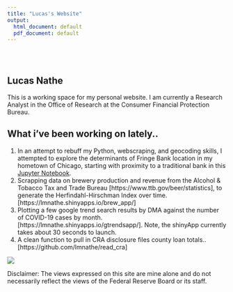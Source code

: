 ```yaml
---
title: "Lucas's Website"
output:
  html_document: default
  pdf_document: default
---
```


<style type="text/css">
.title {
  display: none;
}

#getting-started img {
  margin-right: 10px;
}

</style>

<div class="row" style="padding-top: 30px;">
<div class="col-sm-6">

# **Lucas Nathe**

This is a working space for my personal website. I am currently a Research Analyst in the Office of Research at the Consumer Financial Protection Bureau. 


## What i've been working on lately..
1. In an attempt to rebuff my Python, webscraping, and geocoding skills, I attempted to explore the determinants of Fringe Bank location in my hometown of Chicago, starting with proximity to a traditional bank in this [Jupyter Notebook](https://github.com/lmnathe/Chicago_FringeBanks/blob/main/Chicago_FringeBanks.ipynb).
2. Scrapping data on brewery production and revenue from the Alcohol & Tobacco Tax and Trade Bureau [https://www.ttb.gov/beer/statistics], to generate the Herfindahl-Hirschman Index over time. [https://lmnathe.shinyapps.io/brew_app/]
3. Plotting a few google trend search results by DMA against the number of COVID-19 cases by month. [https://lmnathe.shinyapps.io/gtrendsapp/]. Note, the shinyApp currently takes about 30 seconds to launch.
4. A clean function to pull in CRA disclosure files county loan totals.. [https://github.com/lmnathe/read_cra]

</div>
<div class="col-sm-6">

<a href = "https://github.com/lmnathe/LucasNathe">
![](flowers.jpeg)
</a>
</div>
Disclaimer: The views expressed on this site are mine alone and do not necessarily reflect the views of the Federal Reserve Board or its staff. 
